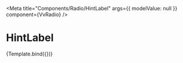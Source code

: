 


<Meta
	title="Components/Radio/HintLabel"
	args={{
		modelValue: null
	}}
	component={VvRadio}
/>

# HintLabel

<Canvas>
	<Story
		name="HintLabel"
		args={{
			label: 'Option 1',
			hintLabel: 'Lorem ipsum dolor sit amet',
			name: 'ck1',
			value: 1
		}}>
		{Template.bind({})}
	</Story>
</Canvas>
